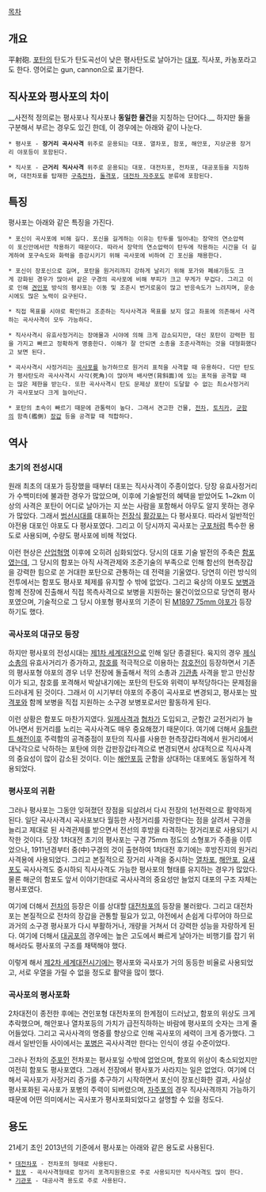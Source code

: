 [[목차]]
== 개요 ==
平射砲.
[[포탄]]의 탄도가 탄도곡선이 낮은 평사탄도로 날아가는 [[대포]]. 직사포, 카농포라고도 한다. 영어로는 gun, cannon으로 표기한다.

== 직사포와 평사포의 차이 ==
__사전적 정의로는 평사포나 직사포나 '''동일한 물건'''을 지칭하는 단어다.__ 하지만 둘을 구분해서 부르는 경우도 있긴 한데, 이 경우에는 아래와 같이 나눈다.

 * 평사포 - '''장거리 곡사사격''' 위주로 운용되는 대포. 열차포, 함포, 해안포, 지상군용 장거리 야포등이 포함된다.

 * 직사포 - '''근거리 직사사격''' 위주로 운용되는 대포. 대전차포, 전차포, 대공포등을 지칭하며, 대전차포를 탑재한 [[구축전차]], [[돌격포]], [[대전차 자주포]]도 분류에 포함된다.

== 특징 ==
평사포는 아래와 같은 특징을 가진다.

 * 포신이 곡사포에 비해 길다. 포신을 길게하는 이유는 탄두를 밀어내는 장약의 연소압력이 포신안에서만 작용하기 때문이다. 따라서 장약의 연소압력이 탄두에 작용하는 시간을 더 길게하여 포구속도와 화력을 증강시키기 위해 곡사포에 비하여 긴 포신을 채용한다.

 * 포신이 장포신으로 길며, 포탄을 원거리까지 강하게 날리기 위해 포가와 폐쇄기등도 크게 강화된 경우가 많아서 같은 구경의 곡사포에 비해 부피가 크고 무게가 무겁다. 그리고 이로 인해 [[견인포]] 방식의 평사포는 이동 및 조준시 번거로움이 많고 반응속도가 느려지며, 운송시에도 많은 노력이 요구된다.

 * 직접 목표를 시야로 확인하고 조준하는 직사사격과 목표를 보지 않고 좌표에 의존해서 사격하는 곡사사격이 모두 가능하다.

 * 직사사격시 유효사정거리는 장애물과 시야에 의해 크게 감소되지만, 대신 포탄이 강력한 힘을 가지고 빠르고 정확하게 명중한다. 이해가 잘 안되면 소총을 조준사격하는 것을 대형화했다고 보면 된다.

 * 곡사사격시 사정거리는 [[곡사포]]를 능가하므로 원거리 표적을 사격할 때 유용하다. 다만 탄도가 평사탄도라 곡사사격시 사각(死角)이 많아져 배사면(背斜面)에 있는 표적을 공격할 때는 많은 제한을 받는다. 또한 곡사사격시 탄도 문제상 포탄이 도달할 수 없는 최소사정거리가 곡사포보다 크게 늘어난다.

 * 포탄의 초속이 빠르기 때문에 관통력이 높다. 그래서 견고한 건물, [[전차]], [[토치카]], [[군함]]의 함측(艦側) [[장갑]] 등을 공격할 때 적합하다.

== 역사 ==
=== 초기의 전성시대 ===
원래 최초의 대포가 등장했을 때부터 대포는 직사사격이 주종이었다. 당장 유효사정거리가 수백미터에 불과한 경우가 많았으며, 이후에 기술발전의 혜택을 받았어도 1~2km 이상의 사격은 포탄이 어디로 날아가는 지 쏘는 사람을 포함해서 아무도 알지 못하는 경우가 많았다. 그래서 [[범선]]시대를 대표하는 [[전장식]] [[활강포]]는 다 평사포다. 따라서 일반적인 야전용 대포인 야포도 다 평사포였다. 그리고 이 당시까지 곡사포는 [[구포]]처럼 특수한 용도로 사용되며, 수량도 평사포에 비해 적었다.

이런 현상은 [[산업혁명]] 이후에 오히려 심화되었다. 당시의 대포 기술 발전의 주축은 [[함포]]였는데, 그 당시의 함포는 아직 사격관제와 조준기술의 부족으로 인해 함선의 현측장갑을 강력한 힘으로 쏜 거대한 포탄으로 관통하는 데 전력을 기울였다. 당연히 이런 방식의 전투에서는 함포도 평사포 체제를 유지할 수 밖에 없었다. 그리고 육상의 야포도 [[보병]]과 함께 전장에 진출해서 직접 목측사격으로 보병을 지원하는 물건이었으므로 당연히 평사포였으며, 기술적으로 그 당시 야포형 평사포의 기준이 된 [[M1897 75mm 야포]]가 등장하기도 했다.

=== 곡사포의 대규모 등장 ===
하지만 평사포의 전성시대는 [[제1차 세계대전]]으로 인해 일단 종결된다. 육지의 경우 [[제식 소총]]의 유효사거리가 증가하고, [[참호]]를 적극적으로 이용하는 [[참호전]]이 등장하면서 기존의 평사포형 야포의 경우 너무 전장에 돌출해서 적의 소총과 [[기관총]] 사격을 받고 만신창이가 되고, 참호를 포격해서 박살내기에는 포탄의 탄도와 위력이 부적당하다는 문제점을 드러내게 된 것이다. 그래서 이 시기부터 야포의 주종이 곡사포로 변경되고, 평사포는 [[박격포]]와 함께 보병을 직접 지원하는 소구경 보병포로서만 활동하게 된다.

이런 상황은 함포도 마찬가지였다. [[일제사격]]과 [[협차]]가 도입되고, 군함간 교전거리가 늘어나면서 원거리를 노리는 곡사사격도 매우 중요해졌기 때문이다. 여기에 더해서 [[유틀란트 해전]]이후 주력함의 공격중점이 포탄의 직사를 사용한 현측장갑타격에서 원거리에서 대낙각으로 낙하하는 포탄에 의한 갑판장갑타격으로 변경되면서 상대적으로 직사사격의 중요성이 많이 감소된 것이다. 이는 [[해안포]]등 군함을 상대하는 대포에도 동일하게 적용되었다.

=== 평사포의 귀환 ===
그러나 평사포는 그동안 잊혀졌던 장점을 되살려서 다시 전장의 1선전력으로 활약하게 된다. 일단 곡사사격시 곡사포보다 월등한 사정거리를 자랑한다는 점을 살려서 구경을 늘리고 제대로 된 사격관제를 받으면서 전선의 후방을 타격하는 장거리포로 사용되기 시작한 것이다. 당장 1차대전 초기의 평사포는 구경 75mm 정도의 소형포가 주종을 이루었으나, 1911년경부터 중(中)구경의 것이 출현하여 1차대전 후기에는 후방진지의 원거리사격용에 사용되었다. 그리고 본질적으로 장거리 사격을 중시하는 [[열차포]], [[해안포]], [[요새]]포도 곡사사격도 중시하되 직사사격도 가능한 평사포의 형태를 유지하는 경우가 많았다. 물론 해군의 함포도 앞서 이야기한대로 곡사사격의 중요성만 늘었지 대포의 구조 자체는 평사포였다.

여기에 더해서 [[전차]]의 등장은 이를 상대할 [[대전차포]]의 등장을 불러왔다. 그리고 대전차포는 본질적으로 전차의 장갑을 관통할 필요가 있고, 야전에서 손쉽게 다루어야 하므로 과거의 소구경 평사포가 다시 부활하거나, 개량을 거쳐서 더 강력한 성능을 자랑하게 된다. 여기에 더해서 [[대공포]]의 경우에는 높은 고도에서 빠르게 날아가는 비행기를 잡기 위해서라도 평사포의 구조를 채택해야 했다.

이렇게 해서 [[제2차 세계대전]]시기에는 평사포와 곡사포가 거의 동등한 비율로 사용되었고, 서로 우열을 가릴 수 없을 정도로 활약을 많이 했다.

=== 곡사포의 평사포화 ===
2차대전이 종전한 후에는 견인포형 대전차포의 한계점이 드러났고, 함포의 위상도 크게 추락했으며, 해안포나 열차포등의 가치가 급전직하하는 바람에 평사포의 숫자는 크게 줄어들었다. 그리고 곡사사격의 명중률 향상으로 인해 곡사포의 세력이 크게 증가했다. 그래서 일반인들 사이에서는 [[포병]]은 곡사사격만 한다는 인식이 생길 수준이었다.

그러나 전차의 [[주포]]인 전차포는 평사포일 수밖에 없었으며, 함포의 위상이 축소되었지만 여전히 함포도 평사포였다. 그래서 전장에서 평사포가 사라지는 일은 없었다. 여기에 더해서 곡사포가 사정거리 증가를 추구하기 시작하면서 포신이 장포신화한 결과, 사실상 평사포화된 곡사포가 포병의 주력이 되버렸으며, [[자주포]]의 경우 직사사격까지 가능하기 때문에 어떤 의미에서는 곡사포가 평사포화되었다고 설명할 수 있을 정도다.

== 용도 ==
21세기 초인 2013년의 기준에서 평사포는 아래와 같은 용도로 사용된다.

 * [[대전차포]] - 전차포의 형태로 사용된다.
 * [[함포]] - 곡사사격형태로 장거리 포격지원용으로 주로 사용되지만 직사사격도 많이 한다.
 * [[기관포]] - 대공사격 용도로 주로 사용된다.


